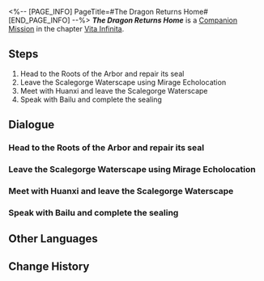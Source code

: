 <%-- [PAGE_INFO]
PageTitle=#The Dragon Returns Home#
[END_PAGE_INFO] --%>
{{Stub|Dialogue.}}
{{Mission Infobox
|id            = 2020602
|title         = 
|image         = <!--Mission The Dragon Returns Home.png-->
|type          = Companion
|event_name    = 
|chapter       = Vita Infinita (Companion Mission Chapter)
|requirements  = {{subst:void|<!--Unknown: {"Type":"Manual"}-->}}
|summary       = <!--official mission summary from Fate's Atlas-->
|characters    = Trailblazer
|startLocation = [[The Xianzhou Luofu]] - [[Scalegorge Waterscape]]
|world         = The Xianzhou Luofu
|area          = Scalegorge Waterscape
|prev          = 
|next          = 
|rewards       = Trailblaze EXP*500; Stellar Jade*100; Traveler's Guide*3; Lost Crystal*3; Lifeless Blade*6; "Samudrartha"*1 { text = "Samudrartha" }; Credit*40,000
}}
'''''The Dragon Returns Home''''' is a [[Companion Mission]] in the chapter [[Vita Infinita (Companion Mission Chapter)|Vita Infinita]].

==Steps==
# Head to the Roots of the Arbor and repair its seal
# Leave the Scalegorge Waterscape using Mirage Echolocation
# Meet with Huanxi and leave the Scalegorge Waterscape
# Speak with Bailu and complete the sealing

<!--
==Gameplay Notes==

--><!--
==Trial Character==

-->
==Dialogue==
{{Stub Dialogue}}
{{Dialogue End}}

===Head to the Roots of the Arbor and repair its seal===
{{Mission Description|type=companion|location=Scalegorge Waterscape|update|It is the duty of the Luofu Vidyadhara to repair the Ambrosial Arbor's seal. The high elder of the Luofu Vidyadhara and the one who possesses the power of the previous high elder must shoulder this duty together before the roots of the arbor.<br />Dan Heng said he wishes to return his power to the Luofu high elder, but such powers cannot simply be borrowed or returned on a whim.}}
{{Dialogue Start}}
:{{tx}}
{{Dialogue End}}

===Leave the Scalegorge Waterscape using Mirage Echolocation===
{{Mission Description|type=companion|location=Scalegorge Waterscape|update|The Vidyadhara assassins used cloudhymn magic to conceal themselves and get close to you before attacking. As a seasoned warrior, Dan Heng is more than capable of handling himself, but Bailu is another deal, and will need your protection!<br />The Vidyadhara Mirage Echo offers active responses to both Dan Heng and Bailu. Listen to what they're saying and maybe it will help you all understand what happened all those years ago.}}
{{Dialogue Start}}
:{{tx}}
{{Dialogue End}}

===Meet with Huanxi and leave the Scalegorge Waterscape===
{{Mission Description|type=companion|location=Scalegorge Waterscape|update|Your about to arrive at the Dragonvista Rain Hall next. If all goes as expected, those hidden assassins probably won't be able to attack as they please. Of course, the expected might still be followed by the unexpected.<br />Still, even if something happens, it's not a big deal. Dan Heng's always reliable. You can always count on Dan Heng.}}
{{Dialogue Start}}
:{{tx}}
{{Dialogue End}}

===Speak with Bailu and complete the sealing===
{{Mission Description|type=companion|location=Scalegorge Waterscape|update|With even her personal maid revealed to be a spy planted to monitor her at the behest of another authority, who else can Bailu trust? She wants to talk more with Dan Heng. Perhaps her thoughts are in disarray, or maybe she has something new in mind...<br />Frankly, if it weren't for those assassins, they should have begun talking some time ago. Well, there's no time like the present, right?}}
{{Dialogue Start}}
:{{tx}}
{{Dialogue End}}

==Other Languages==
{{Other Languages
|en   = The Dragon Returns Home
|zhs  = 龙返其乡
|zht  = 龍返其鄉
|ja   = 龍、其の郷に帰りて
|ko   = 용의 귀향
|es   = El dragón vuelve a su hogar
|fr   = Le retour du dragon
|ru   = Возвращение дракона
|th   = มังกรคืนถิ่น
|vi   = Rồng Hồi Hương
|de   = Der Drache kehrt heim
|id   = Sang Naga Kembali
|pt   = O Dragão Retorna ao Lar
}}

==Change History==
{{Change History|1.3}}
